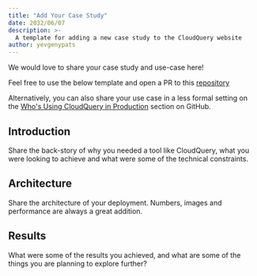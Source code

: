```yaml
---
title: "Add Your Case Study"
date: 2032/06/07
description: >-
  A template for adding a new case study to the CloudQuery website
author: yevgenypats
---
```



<CaseStudyHeader/>

We would love to share your case study and use-case here!

Feel free to use the below template and open a PR to this [repository](https://github.com/cloudquery/cloudquery/new/main/website/pages/case-studies)

Alternatively, you can also share your use case in a less formal setting on the [Who's Using CloudQuery in Production](https://github.com/cloudquery/cloudquery/issues/856) section on GitHub.

## Introduction

Share the back-story of why you needed a tool like CloudQuery, what you were looking to achieve and
what were some of the technical constraints.

## Architecture

Share the architecture of your deployment. Numbers, images and performance are always a great addition.

## Results

What were some of the results you achieved, and what are some of the things you are planning to explore further?


